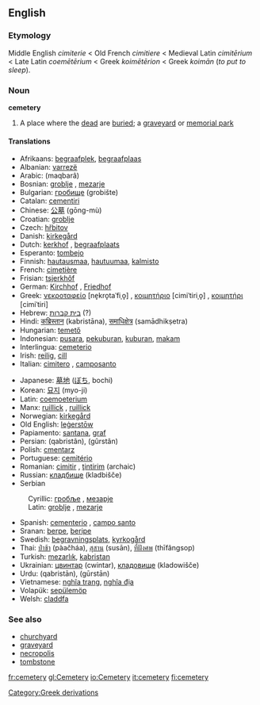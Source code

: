==English==
===Etymology===
Middle English ''cimiterie'' < Old French ''cimitiere'' < Medieval Latin ''cimitērium'' < Late Latin ''coemētērium'' < Greek  ''koimētērion'' < Greek ''koimān'' (''to put to sleep'').
===Noun===
{{wikipedia}}
'''cemetery'''
#A place where the [[dead]] are [[buried]]; a [[graveyard]] or [[memorial park]]
====Translations==== 
{{top}}
*Afrikaans: [[begraafplek]], [[begraafplaas]]
*Albanian: [[varrezë]] {{f}}
*Arabic: {{ARchar|[[مقبرة]]}} (maqbarâ)
*Bosnian: [[groblje#Bosnian|groblje]] {{n}}, [[mezarje#Bosnian|mezarje]] {{n}}
*Bulgarian: [[гробище]] (grobište)
*Catalan: [[cementiri]]
*Chinese: [[公墓]] (gōng-mù)
*Croatian: [[groblje#Croatian|groblje]] {{n}}
*Czech: [[hřbitov]] {{m}}
*Danish: [[kirkegård]]
*Dutch: [[kerkhof]] {{n}}, [[begraafplaats]]
*Esperanto: [[tombejo]]
*Finnish: [[hautausmaa]], [[hautuumaa]], [[kalmisto]]
*French: [[cimetière]] {{m}}
*Frisian: [[tsjerkhôf]] {{n}}
*German: [[Kirchhof]] {{m}}, [[Friedhof]] {{m}}
*Greek: [[νεκροταφείο]] [ne̞kro̞taˈfiˌo̞] {{n}}, [[κοιμητήριο]] [cimiˈtiriˌo̞] {{n}}, [[κοιμητήρι]] [cimiˈtiri] {{n}}
*Hebrew: [[בית קברות]] (?)
*Hindi: [[कब्रिस्तान]] (kabristāna), [[समाधिक्षेत्र]] (samādhikṣetra)
*Hungarian: [[temető]]
*Indonesian: [[pusara]], [[pekuburan]], [[kubur|kuburan]], [[makam]] 
*Interlingua: [[cemeterio]] 
*Irish: [[reilig]], [[cill]]
*Italian: [[cimitero]] {{m}}, [[camposanto]]
{{mid}}
*Japanese: [[墓地]] ([[ぼち]], bochi)
*Korean: [[묘지]] (myo-ji)
*Latin: [[coemoeterium]]
*Manx: [[ruillick]] {{f}}, [[ruillick]]
*Norwegian: [[kirkegård]] {{m}}
*Old English: [[legerstow|leġerstōw]] {{f}}
*Papiamento: [[santana]], [[graf]]
*Persian: {{FAchar|[[قبرستان]]}} (qabristân), {{FAchar|[[گورستان]]}} (gûrstân)
*Polish: [[cmentarz]] {{m}}
*Portuguese: [[cemitério]] {{m}}
*Romanian: [[cimitir]] {{n}}, [[ţintirim]] {{n}} (archaic)
*Russian: [[кладбище]] (kladbišče)
*Serbian
:Cyrillic: [[гробље#Serbian|гробље]] {{n}}, [[мезарје#Serbian|мезарје]] {{n}}
:Latin: [[groblje#Serbian|groblje]] {{n}}, [[mezarje#Serbian|mezarje]] {{n}}
*Spanish: [[cementerio]] {{m}}, [[campo santo]]
*Sranan: [[berpe]], [[beripe]]
*Swedish: [[begravningsplats]], [[kyrkogård]]
*Thai: [[ป่าช้า]] (pàačháa), [[สุสาน]] (susān), [[ที่ฝังศพ]] (thīfângsop)
*Turkish: [[mezarlık]], [[kabristan]]
*Ukrainian: [[цвинтар]] (cwintar), [[кладовище]] (kladowišče)
*Urdu: {{FAchar|[[قبرستان]]}} (qabristān), {{FAchar|[[گورستان]]}} (gūrstān)
*Vietnamese: [[nghĩa trang]], [[nghĩa địa]]
*Volapük: [[sepülemöp]]
*Welsh: [[claddfa]]
{{bottom}}

===See also===
*[[churchyard]]
*[[graveyard]]
*[[necropolis]]
*[[tombstone]]
[[fr:cemetery]]
[[gl:Cemetery]]
[[io:Cemetery]]
[[it:cemetery]]
[[fi:cemetery]]
[[Category:Greek derivations]]